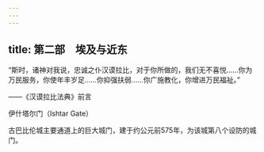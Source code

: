 ```yaml
---
---
---
```

title: 第二部　埃及与近东
---






“斯时，诸神对我说，忠诚之仆汉谟拉比，对于你所做的，我们无不喜悦……你为万民服务，你使年丰岁足……你抑强扶弱……你广施教化，你增进万民福祉。”



——《汉谟拉比法典》前言



伊什塔尔门（Ishtar Gate）

古巴比伦城主要通道上的巨大城门，建于约公元前575年，为该城第八个设防的城门。